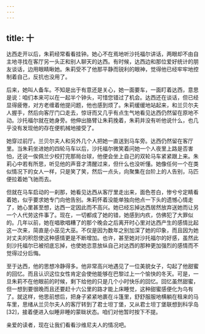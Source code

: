 ```yaml
---
---
---
```

title: 十
---




达西走开以后，朱莉经常看看挂钟。她心不在焉地听沙托福尔讲话，两眼却不由自主地寻找在客厅另一头正和别人聊天的达西。有时候，达西边和那位爱好统计的朋友谈话，边用眼睛瞅她。朱莉受不了他那平静而锐利的眼神，觉得他已经牢牢地控制着自己，反抗也没用了。

后来，她叫人备车。不知是出于有意还是关心，她一面要车，一面盯着达西，意思是说：咱们本来可以在一起半个钟头，可惜您错过了机会。达西还在谈话，但已经显得疲倦，对方老缠着他提问题，他也感到烦了。朱莉缓缓地站起来，和兰贝尔夫人握手，然后向客厅门口走去，惊讶而又几乎有点生气地看见达西仍然留在原地不动。沙托福尔就在她身旁。他伸出胳臂让朱莉挽着，朱莉并没有听他说什么，也几乎没有发现他的存在便机械地接受了。

她穿过前厅。兰贝尔夫人和另外几个人把她一直送到马车旁。达西仍然留在客厅里。当朱莉坐进她的四轮马车以后，沙托福尔微笑着问她一个人夜里上路是否害怕，还说一俟佩兰少校打完那局台球，他便会坐上自己的双轮马车紧紧跟上来。朱莉心中若有所思，听见他的声音才清醒过来，但什么也没听懂。她像任何一个在类似情况下的女人一样，只是笑了笑，然后一点头，向聚集在台阶上的人告别，马匹便拉着她飞驰而去。

但就在马车启动的一刹那，她看见达西从客厅里走出来，面色苍白，惨兮兮定睛看着她，似乎要求她专门向他告别。朱莉怀着没能单独向他点一下头的遗憾心情走了，她心里甚至想，达西一定因此而不高兴。她已经忘掉达西居然放弃送她而让另一个人代劳这件事了。现在，一切都成了她的错，她感到内疚，仿佛犯了大罪似的。几年以前，她在唱歌唱糟了的那个晚会之后离开时心里对达西产生的感情比起这一次来，简直是小巫见大巫。不仅是因为数年之别加深了她的印象，而且因为她对丈夫的积怨使这种感情更是不断增加。也许，甚至她对沙托福尔的好感，虽然此刻沙托福尔已被彻底忘掉，也使她恣意放纵自己对达西的那种更加强烈的感情而不觉得过分后悔。

至于达西，他的思想冷静得多。他非常高兴地遇见了一位美貌女子，勾起了他甜蜜的回忆。而且认识这位女性肯定会使他能够在巴黎过上一个愉快的冬天。可是，一旦朱莉不在他眼前的时候，剩下给他的只是几个小时快乐的回忆。回忆虽然甜蜜，但一想到要很晚而且还要赶十六公里的路才能上床睡觉，这种甜蜜感便化为乌有了。就这样，他思前想后，把身子紧紧地裹在斗篷里，舒舒服服地横躺在租来的马车里，思绪从兰贝尔夫人的客厅转到了君士坦丁堡，又从君士坦丁堡联想到科孚岛[32]，接着便进入似睡非睡的蒙眬状态。咱们对他暂时按下不提。

亲爱的读者，现在让我们看看沙维尼夫人的情况吧。